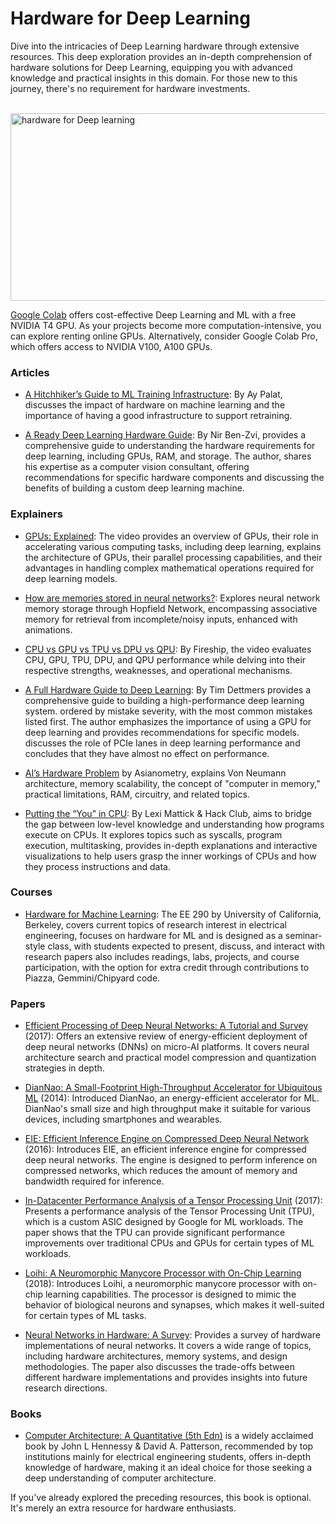 # Hardware for Deep Learning

Dive into the intricacies of Deep Learning hardware through extensive resources. This deep exploration provides an in-depth comprehension of hardware solutions for Deep Learning, equipping you with advanced knowledge and practical insights in this domain.
For those new to this journey, there's no requirement for hardware investments. 

<br />


<div style={{ position: "relative" }}>
  <Image
    src="/static/img/hardware.png"
    alt="hardware for Deep learning"
    height="300"
    width="850"
    priority
  />
</div>


[Google Colab](https://colab.research.google.com/) offers cost-effective Deep Learning and ML with a free NVIDIA T4 GPU. As your projects become more computation-intensive, you can explore renting online GPUs. Alternatively, consider Google Colab Pro, which offers access to NVIDIA V100, A100 GPUs.

### Articles

- [A Hitchhiker’s Guide to ML Training Infrastructure](https://insights.sei.cmu.edu/blog/a-hitchhikers-guide-to-ml-training-infrastructure/): By Ay Palat, discusses the impact of hardware on machine learning and the importance of having a good infrastructure to support retraining.

- [A Ready Deep Learning Hardware Guide](https://towardsdatascience.com/another-deep-learning-hardware-guide-73a4c35d3e86): By Nir Ben-Zvi, provides a comprehensive guide to understanding the hardware requirements for deep learning, including GPUs, RAM, and storage. The author, shares his expertise as a computer vision consultant, offering recommendations for specific hardware components and discussing the benefits of building a custom deep learning machine.

### Explainers

- [GPUs: Explained](https://www.youtube.com/watch?v=LfdK-v0SbGI): The video provides an overview of GPUs, their role in accelerating various computing tasks, including deep learning, explains the architecture of GPUs, their parallel processing capabilities, and their advantages in handling complex mathematical operations required for deep learning models.

- [How are memories stored in neural networks?](https://www.youtube.com/watch?v=piF6D6CQxUw): Explores neural network memory storage through Hopfield Network, encompassing associative memory for retrieval from incomplete/noisy inputs, enhanced with animations.

- [CPU vs GPU vs TPU vs DPU vs QPU](https://www.youtube.com/watch?v=r5NQecwZs1A): By Fireship, the video evaluates CPU, GPU, TPU, DPU, and QPU performance while delving into their respective strengths, weaknesses, and operational mechanisms.

- [A Full Hardware Guide to Deep Learning](https://timdettmers.com/2018/12/16/deep-learning-hardware-guide/#CPU_and_PCI-Express): By Tim Dettmers provides a comprehensive guide to building a high-performance deep learning system. ordered by mistake severity, with the most common mistakes listed first. The author emphasizes the importance of using a GPU for deep learning and provides recommendations for specific models. discusses the role of PCIe lanes in deep learning performance and concludes that they have almost no effect on performance.

- [AI’s Hardware Problem](https://www.youtube.com/watch?v=5tmGKTNW8DQ) by Asianometry, explains Von Neumann architecture, memory scalability, the concept of "computer in memory," practical limitations, RAM, circuitry, and related topics.

- [Putting the “You” in CPU](https://cpu.land/): By Lexi Mattick & Hack Club, aims to bridge the gap between low-level knowledge and understanding how programs execute on CPUs. It explores topics such as syscalls, program execution, multitasking, provides in-depth explanations and interactive visualizations to help users grasp the inner workings of CPUs and how they process instructions and data.

### Courses

- [Hardware for Machine Learning](https://inst.eecs.berkeley.edu/~ee290-2/sp21/): The EE 290 by University of California, Berkeley, covers current topics of research interest in electrical engineering, focuses on hardware for ML and is designed as a seminar-style class, with students expected to present, discuss, and interact with research papers also includes readings, labs, projects, and course participation, with the option for extra credit through contributions to Piazza, Gemmini/Chipyard code.

### Papers

- [Efficient Processing of Deep Neural Networks: A Tutorial and Survey](https://arxiv.org/abs/1703.09039) (2017): Offers an extensive review of energy-efficient deployment of deep neural networks (DNNs) on micro-AI platforms. It covers neural architecture search and practical model compression and quantization strategies in depth.

- [DianNao: A Small-Footprint High-Throughput Accelerator for Ubiquitous ML](https://users.cs.duke.edu/~lkw34/papers/diannao-asplos2014.pdf) (2014): Introduced DianNao, an energy-efficient accelerator for ML. DianNao's small size and high throughput make it suitable for various devices, including smartphones and wearables.

- [EIE: Efficient Inference Engine on Compressed Deep Neural Network](https://arxiv.org/abs/1602.01528) (2016): Introduces EIE, an efficient inference engine for compressed deep neural networks. The engine is designed to perform inference on compressed networks, which reduces the amount of memory and bandwidth required for inference.

- [In-Datacenter Performance Analysis of a Tensor Processing Unit](https://arxiv.org/abs/1704.04760) (2017): Presents a performance analysis of the Tensor Processing Unit (TPU), which is a custom ASIC designed by Google for ML workloads. The paper shows that the TPU can provide significant performance improvements over traditional CPUs and GPUs for certain types of ML workloads.

- [Loihi: A Neuromorphic Manycore Processor with On-Chip Learning ](https://redwood.berkeley.edu/wp-content/uploads/2021/08/Davies2018.pdf) (2018): Introduces Loihi, a neuromorphic manycore processor with on-chip learning capabilities. The processor is designed to mimic the behavior of biological neurons and synapses, which makes it well-suited for certain types of ML tasks.

- [Neural Networks in Hardware: A Survey](https://bit.csc.lsu.edu/~jianhua/shiv2.pdf): Provides a survey of hardware implementations of neural networks. It covers a wide range of topics, including hardware architectures, memory systems, and design methodologies. The paper also discusses the trade-offs between different hardware implementations and provides insights into future research directions.

### Books

- [Computer Architecture: A Quantitative (5th Edn)](<http://acs.pub.ro/~cpop/SMPA/Computer%20Architecture%20A%20Quantitative%20Approach%20(5th%20edition).pdf>) is a widely acclaimed book by John L Hennessy & David A. Patterson, recommended by top institutions mainly for electrical engineering students, offers in-depth knowledge of hardware, making it an ideal choice for those seeking a deep understanding of computer architecture.
  <br />

 
<Callout type="warning" emoji="️👽">
   If you've already explored the preceding resources, this book is optional. It's merely an extra resource for hardware enthusiasts.
</Callout>
